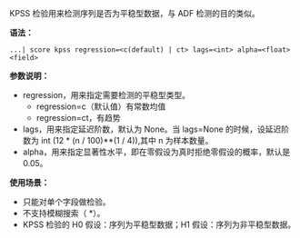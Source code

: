 KPSS 检验用来检测序列是否为平稳型数据，与 ADF 检测的目的类似。

**语法：**

```
...| score kpss regression=<c(default) | ct> lags=<int> alpha=<float> <field>
```

**参数说明：**

- regression，用来指定需要检测的平稳型类型。
  - regression=c（默认值）有常数均值
  - regression=ct，有趋势
- lags，用来指定延迟阶数，默认为 None。当 lags=None 的时候，设延迟阶数为 int (12 \* (n / 100)\*\*(1 / 4)),其中 n 为样本数量。
- alpha，用来指定显著性水平，即在零假设为真时拒绝零假设的概率，默认是 0.05。

**使用场景：**

- 只能对单个字段做检验。
- 不支持模糊搜索（ \*）。
- KPSS 检验的 H0 假设：序列为平稳型数据；H1 假设：序列为非平稳型数据。